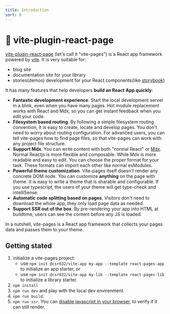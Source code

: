 ```yaml
---
title: Introduction
sort: 0
---
```



# 📘 vite-plugin-react-page

[vite-plugin-react-page](https://github.com/vitejs/vite-plugin-react-pages) (let's call it "vite-pages") is a React app framework powered by [vite](https://github.com/vitejs/vite). It is very suitable for:

- blog site
- documentation site for your library
- stories(demos) development for your React components(like [storybook](https://storybook.js.org/))

It has many features that help developers **build an React App quickly**:

- **Fantastic development experience**. Start the local development server in a blink, even when you have many pages. Hot module replacement works with React and Mdx, so you can get instant feedback when you edit your code.
- **Filesystem based routing**. By following a <Link to="/fs-routing">simple filesystem routing convention</Link>, It is easy to create, locate and develop pages. You don't need to worry about routing configuration. For advanced users, you can <Link to="/advanced-fs-routing">tell vite-pages how to find page files</Link>, so that vite-pages can work with any project file structure.
- **Support Mdx**. You can write content with both "normal React" or [Mdx](https://mdxjs.com/). Normal Reactjs is more flexible and composable. While Mdx is more readable and easy to edit. You can choose the proper format for your task. These formats can import each other like normal esModules.
- **Powerful <Link to="/theme">theme customization</Link>**. Vite-pages itself doesn't render any concrete DOM node. You can customize **anything** on the page with theme. It is easy to write a theme that is sharable and configurable. If you use typescript, the users of your theme will get type-check and intelliSense.
- **Automatic code splitting based on pages**. Visitors don't need to download the whole app, they only load page data as needed.
- **Support SSR out of the box**. By pre-rendering your app into HTML at buildtime, users can see the content before any JS is loaded.

In a nutshell, vite-pages is a React app framework that collects your pages data and passes them to your theme.

## Getting stated

1. initialize a vite-pages project:
    - use `npm init @csr632/vite-app my-app --template react-pages-app` to initialize an app starter, or
    - use `npm init @csr632/vite-app my-lib --template react-pages-lib` to initialize a library starter.
2. `npm install`
3. `npm run dev` and play with the local dev envirenment.
4. `npm run build`.
5. `npm run ssr`. You can [disable javascript in your browser](https://developers.google.com/web/tools/chrome-devtools/javascript/disable), to verify if it can still render.
